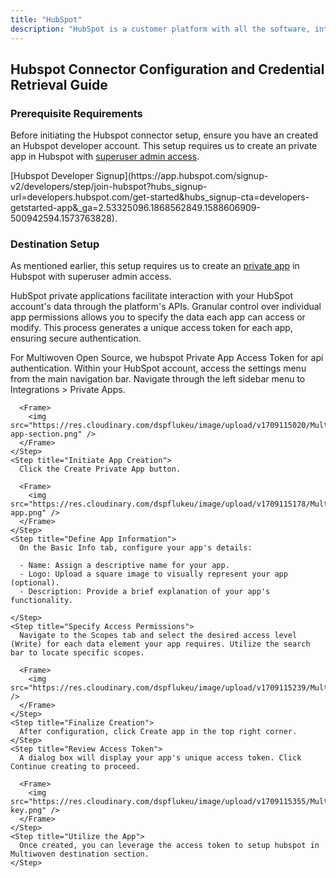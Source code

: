 ```yaml
---
title: "HubSpot"
description: "HubSpot is a customer platform with all the software, integrations, and resources you need to connect your marketing, sales, content management, and customer service. HubSpot's connected platform enables you to grow your business faster by focusing on what matters most: your customers."
---
```


## Hubspot Connector Configuration and Credential Retrieval Guide

### Prerequisite Requirements

Before initiating the Hubspot connector setup, ensure you have an created an Hubspot developer account.
This setup requires us to create an private app in Hubspot with [superuser admin access](https://knowledge.hubspot.com/user-management/hubspot-user-permissions-guide#super-admin).

<Tip>
  [Hubspot Developer
  Signup](https://app.hubspot.com/signup-v2/developers/step/join-hubspot?hubs_signup-url=developers.hubspot.com/get-started&hubs_signup-cta=developers-getstarted-app&_ga=2.53325096.1868562849.1588606909-500942594.1573763828).
</Tip>

### Destination Setup

As mentioned earlier, this setup requires us to create an [private app](https://developers.hubspot.com/docs/api/private-apps) in Hubspot with superuser admin access.

HubSpot private applications facilitate interaction with your HubSpot account's data through the platform's APIs. Granular control over individual app permissions allows you to specify the data each app can access or modify. This process generates a unique access token for each app, ensuring secure authentication.

<Accordion title="Create a Private App" icon="lock">
  For Multiwoven Open Source, we hubspot Private App Access Token for api authentication.

  <Steps>
    <Step title="Locate the Private Apps Section">
      Within your HubSpot account, access the settings menu from the main navigation bar. Navigate through the left sidebar menu to Integrations > Private Apps.

      <Frame>
        <img src="https://res.cloudinary.com/dspflukeu/image/upload/v1709115020/Multiwoven/connectors/hubspot/private-app-section.png" />
      </Frame>
    </Step>
    <Step title="Initiate App Creation">
      Click the Create Private App button.

      <Frame>
        <img src="https://res.cloudinary.com/dspflukeu/image/upload/v1709115178/Multiwoven/connectors/hubspot/create-app.png" />
      </Frame>
    </Step>
    <Step title="Define App Information">
      On the Basic Info tab, configure your app's details:

      - Name: Assign a descriptive name for your app.
      - Logo: Upload a square image to visually represent your app (optional).
      - Description: Provide a brief explanation of your app's functionality.

    </Step>
    <Step title="Specify Access Permissions">
      Navigate to the Scopes tab and select the desired access level (Write) for each data element your app requires. Utilize the search bar to locate specific scopes.

      <Frame>
        <img src="https://res.cloudinary.com/dspflukeu/image/upload/v1709115239/Multiwoven/connectors/hubspot/scope.png" />
      </Frame>
    </Step>
    <Step title="Finalize Creation">
      After configuration, click Create app in the top right corner.
    </Step>
    <Step title="Review Access Token">
      A dialog box will display your app's unique access token. Click Continue creating to proceed.

      <Frame>
        <img src="https://res.cloudinary.com/dspflukeu/image/upload/v1709115355/Multiwoven/connectors/hubspot/api-key.png" />
      </Frame>
    </Step>
    <Step title="Utilize the App">
      Once created, you can leverage the access token to setup hubspot in Multiwoven destination section.
    </Step>

  </Steps>
</Accordion>
